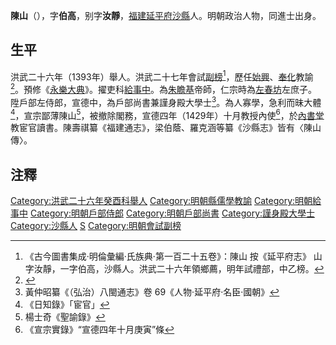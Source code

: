 '''陳山'''（{{bd|1365年||1434年}}），字'''伯高'''，别字'''汝靜'''，[[福建|福建]][[延平府|延平府]][[沙縣|沙縣]]人。明朝政治人物，同進士出身。

==生平==
洪武二十六年（1393年）舉人。洪武二十七年會試[[副榜|副榜]]<ref>《古今圖書集成·明倫彙編·氏族典·第一百二十五卷》：陳山 按《延平府志》 山字汝靜，一字伯高，沙縣人。洪武二十六年領鄉薦，明年試禮部，中乙榜。
</ref>，歷任[[始興|始興]]、[[奉化|奉化]]教諭<ref>{{cite news|title=同安南院陈太傅祠|url=http://www.xmnn.cn/zt/xmxsgs/xgtp/200711/t20071119_379214.htm|accessdate=2013-08-31|newspaper=闽台宗祠网}}{{dead link|date=2018年5月 |bot=InternetArchiveBot |fix-attempted=yes }}</ref>。預修《[[永樂大典|永樂大典]]》。擢吏科[[給事中|給事中]]。為[[朱瞻基|朱瞻基]]帝師，仁宗時為[[左春坊|左春坊]]左庶子。陞戶部左侍郎，宣德中，為戶部尚書兼謹身殿大學士<ref>黃仲昭纂《（弘治）八閩通志》卷 69《人物‧延平府‧名臣‧國朝》</ref>。為人寡學，急利而昧大體<ref>《日知錄》「宦官」</ref>，宣宗鄙薄陳山<ref>楊士奇《聖諭錄》</ref>，被撤除閣務，宣德四年（1429年）十月教授內使<ref>《宣宗實錄》“宣德四年十月庚寅”條</ref>，於[[內書堂|內書堂]]教宦官讀書。陳壽祺纂《福建通志》，梁伯蔭、羅克涵等纂《沙縣志》皆有〈陳山傳〉。

==注釋==
{{Reflist|2}}

{{明朝人物小作品}}

{{DEFAULTSORT:Chen陳}}
[[Category:洪武二十六年癸酉科舉人|Category:洪武二十六年癸酉科舉人]]
[[Category:明朝縣儒學教諭|Category:明朝縣儒學教諭]]
[[Category:明朝給事中|Category:明朝給事中]]
[[Category:明朝戶部侍郎|Category:明朝戶部侍郎]]
[[Category:明朝戶部尚書|Category:明朝戶部尚書]]
[[Category:謹身殿大學士|Category:謹身殿大學士]]
[[Category:沙縣人|Category:沙縣人]]
[[Category:陳姓|S]]
[[Category:明朝會試副榜|Category:明朝會試副榜]]